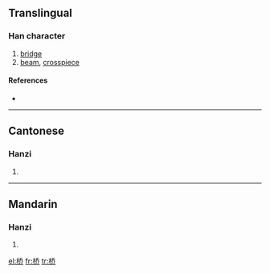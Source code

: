{{see|橋}}
==Translingual==

===Han character===
{{Han char|rn=75|rad=木|as=06|sn=10|four=|canj=木竹大中 (DHKL)}}

# [[bridge]]
# [[beam]], [[crosspiece]]

====References====
* {{Han ref|kx=0526.211|hdz=21200.040|uh=6865|ud=26725}}

----

==Cantonese==

===Hanzi===
{{yue-hanzi|jyut=|y=kiu4}}

# {{defn|Cantonese}}

----

==Mandarin==

===Hanzi===
{{cmn-hanzi|tra=橋|pin=[[qiáo]] ([[qiao2]])|wg=ch'iao<sup>2</sup>}}

# {{defn|Mandarin}}

[[el:桥]]
[[fr:桥]]
[[tr:桥]]